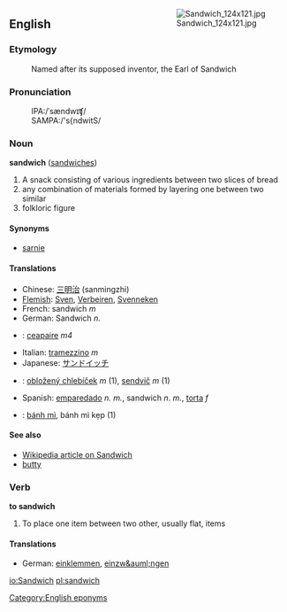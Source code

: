 <div style="float:right; margin: 0 0 1em 1em;">[[Image:Sandwich_124x121.jpg]]</div>
==English==
===Etymology===
:Named after its supposed inventor, the Earl of Sandwich

===Pronunciation===
:IPA:/ˈsændwɪʧ/
:SAMPA:/'s{ndwitS/

===Noun===
'''sandwich''' ([[sandwiches]])

#A snack consisting of various ingredients between two slices of bread
#any combination of materials formed by layering one between two similar
#folkloric figure

====Synonyms====
<!-- Australian slang "sanga" or "sanger" - need to check -->
*[[sarnie]]

====Translations====
*Chinese: [[三明治]] (sanmingzhi)
*[[Flemish]]: [[Sven]], [[Verbeiren]], [[Svenneken]]
*French: sandwich ''m''
*German: Sandwich ''n.''
*{{ga}}: [[ceapaire]] ''m4''
*Italian: [[tramezzino]] ''m''
*Japanese: [[サンドイッチ]]
*{{sk}}: [[obložený chlebíček]] ''m'' (1), [[sendvič]] ''m'' (1)
*Spanish: [[emparedado]] ''n.'' ''m.'', sandwich ''n''. ''m.'', [[torta]] ''f''
*{{vi}}: [[bánh mì]], bánh mì kẹp (1)

====See also====
*[[:w:sandwich|Wikipedia article on Sandwich]]
*[[butty]]

===Verb===
'''to sandwich'''
#To place one item between two other, usually flat, items

====Translations====
*German: [[einklemmen]], [[einzw&auml;ngen]]

[[Category:English eponyms]]

[[io:Sandwich]]
[[pl:sandwich]]